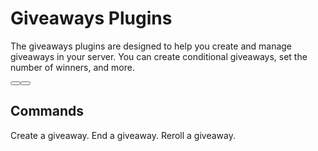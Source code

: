 # Giveaways Plugins
The giveaways plugins are designed to help you create and manage giveaways in your server. You can create conditional giveaways, set the number of winners, and more.

<div className="not-prose mb-16 mt-6 flex gap-3">
  <Button href="https://builtbybit.com/resources/54939/" arrow="right" children="Purchase" />
  <Button href="https://discord.gg/itsme-to" children="Support" variant="outline" />
</div>

## Commands
<Properties>
  <Property name="/giveaway create <prize> <time> [winners] [channel] [condition]">
    Create a giveaway.
  </Property>
  <Property name="/giveaway end <message-id>">
    End a giveaway.
  </Property>
  <Property name="/giveaway reroll <message-id> [winners]">
    Reroll a giveaway.
  </Property>
</Properties>